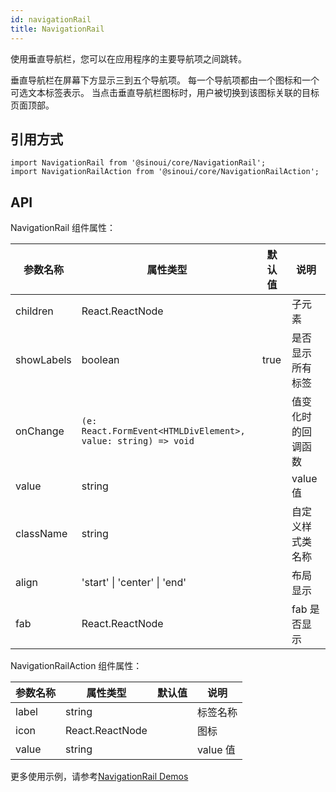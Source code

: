 ```yaml
---
id: navigationRail
title: NavigationRail
---
```


使用垂直导航栏，您可以在应用程序的主要导航项之间跳转。

垂直导航栏在屏幕下方显示三到五个导航项。 每一个导航项都由一个图标和一个可选文本标签表示。 当点击垂直导航栏图标时，用户被切换到该图标关联的目标页面顶部。

## 引用方式

```tsx
import NavigationRail from '@sinoui/core/NavigationRail';
import NavigationRailAction from '@sinoui/core/NavigationRailAction';
```

## API

NavigationRail 组件属性：

| 参数名称   | 属性类型                                                      | 默认值 | 说明               |
| ---------- | ------------------------------------------------------------- | ------ | ------------------ |
| children   | React.ReactNode                                               |        | 子元素             |
| showLabels | boolean                                                       | true   | 是否显示所有标签   |
| onChange   | `(e: React.FormEvent<HTMLDivElement>, value: string) => void` |        | 值变化时的回调函数 |
| value      | string                                                        |        | value 值           |
| className  | string                                                        |        | 自定义样式类名称   |
| align      | 'start' \| 'center' \| 'end'                                  |        | 布局显示           |
| fab        | React.ReactNode                                               |        | fab 是否显示       |

NavigationRailAction 组件属性：

| 参数名称 | 属性类型        | 默认值 | 说明     |
| -------- | --------------- | ------ | -------- |
| label    | string          |        | 标签名称 |
| icon     | React.ReactNode |        | 图标     |
| value    | string          |        | value 值 |

更多使用示例，请参考[NavigationRail Demos](/docs/components/NavigationRail)
